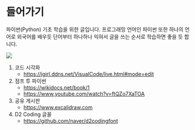 # 들어가기 {.unnumbered}

파이썬(Python) 기초 학습을 위한 글입니다. 프로그래밍 언어인 파이썬 또한 하나의 언어로 외국어를 배우듯 단어부터 하나하나 익혀서 글을 쓰는 순서로 학습하면 좋을 듯 합니다.

![](images/how-to-learn-language.png)


:::{.callout-tip icon=false title="참고자료"}
1.  코드 시각화
    -   [https://jgirl.ddns.net/VisualCode/live.html#mode=edit](https://jgirl.ddns.net/VisualCode/live.html#mode=edit){target="_blank"}
2.  점프 투 파이썬
    -   [https://wikidocs.net/book/1](https://wikidocs.net/book/1){target="_blank"}
    -   [https://www.youtube.com/watch?v=ftQZo7XaTOA](https://www.youtube.com/watch?v=ftQZo7XaTOA){target="_blank"}
3.  공유 게시판
    -   [https://www.excalidraw.com](https://www.excalidraw.com){target="_blank"}
1.  D2 Coding 글꼴
    -   [https://github.com/naver/d2codingfont](https://github.com/naver/d2codingfont){target="_blank"} 
:::
